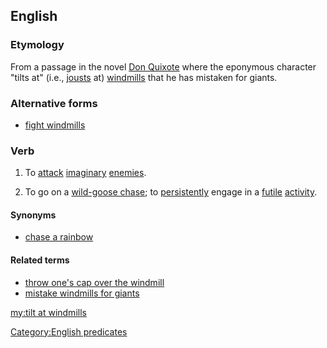 ==English==
{{wikipedia|tilting at windmills}}

===Etymology===
From a passage in the novel [[w:Don Quixote|Don Quixote]] where the eponymous character "tilts at" (i.e., [[joust]]s at) [[windmill]]s that he has mistaken for giants.

===Alternative forms===
* [[fight windmills]]

===Verb===
{{head|en|verb|head=[[tilt]] [[at]] [[windmills]]}}

# {{label|en|intransitive}} To [[attack]] [[imaginary]] [[enemies]].
# {{label|en|intransitive|idiomatic}} To go on a [[wild-goose chase]]; to [[persistently]] engage in a [[futile]] [[activity]].

====Synonyms====
* {{sense|go on a wild-goose chase}} [[chase a rainbow]]

====Related terms====
* [[throw one's cap over the windmill]]
* [[mistake windmills for giants]]

[[Category:English predicates]]

[[my:tilt at windmills]]